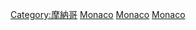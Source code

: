 {{Cat main|摩納哥歷史}}
{{Commonscat|History of Monaco}}

[[Category:摩納哥|Category:摩納哥]]
[[Category:歐洲各國歷史|Monaco]]
[[Category:西欧历史|Monaco]]
[[Category:南欧历史|Monaco]]